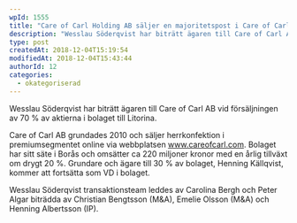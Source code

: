 ```yaml
---
wpId: 1555
title: "Care of Carl Holding AB säljer en majoritetspost i Care of Carl AB till Litorina"
description: "Wesslau Söderqvist har biträtt ägaren till Care of Carl AB vid försäljningen av 70 % av aktierna i bolaget till Litorina. Care of Carl AB grundades 2010 och säljer herrkonfektion&hellip;"
type: post
createdAt: 2018-12-04T15:19:54
modifiedAt: 2018-12-04T15:43:44
authorId: 12
categories:
  - okategoriserad
---
```


Wesslau Söderqvist har biträtt ägaren till Care of Carl AB vid försäljningen av 70 % av aktierna i bolaget till Litorina.

Care of Carl AB grundades 2010 och säljer herrkonfektion i premiumsegmentet online via webbplatsen www.careofcarl.com. Bolaget har sitt säte i Borås och omsätter ca 220 miljoner kronor med en årlig tillväxt om drygt 20 %. Grundare och ägare till 30 % av bolaget, Henning Källqvist, kommer att fortsätta som VD i bolaget.

Wesslau Söderqvist transaktionsteam leddes av Carolina Bergh och Peter Algar biträdda av Christian Bengtsson (M&A), Emelie Olsson (M&A) och Henning Albertsson (IP).